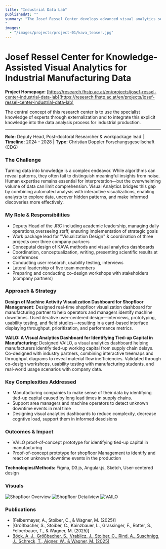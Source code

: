 ```yaml
---
title: "Industrial Data Lab"
publishedAt: ""
summary: "The Josef Ressel Center develops advanced visual analytics solutions that transform complex industrial manufacturing data into clear, actionable insights, enabling real-time monitoring, improved decision-making, and process optimization for smarter production environments.
"
images:
  - "/images/projects/project-01/kava_teaser.jpg"
---
```


# Josef Ressel Center for Knowledge-Assisted Visual Analytics for Industrial Manufacturing Data

**Project Homepage:** [https://research.fhstp.ac.at/en/projects/josef-ressel-center-industrial-data-lab](https://research.fhstp.ac.at/en/projects/josef-ressel-center-industrial-data-lab)

The central concept of this research center is to use the specialist knowledge of experts through externalization and to integrate this explicit knowledge into the data analysis process for industrial production.

---

**Role:** Deputy Head, Post-doctoral Researcher & workpackage lead | **Timeline:** 2024 - 2028 | **Type:** Christian Doppler Forschungsgesellschaft (CDG)

### The Challenge
Turning data into knowledge is a complex endeavor. While algorithms can reveal patterns, they often fail to distinguish meaningful insights from noise. Human expertise remains essential for interpretation—but the overwhelming volume of data can limit comprehension. Visual Analytics bridges this gap by combining automated analysis with interactive visualizations, enabling analysts to explore data, uncover hidden patterns, and make informed discoveries more effectively.

### My Role & Responsibilities
- Deputy Head of the JRC including academic leadership, managing daily operations,overseeing staff, ensuring implementation of strategic goals
- Work package lead for "Visualization Design" & coordination of three projects over three company partners
- Conceputal design of KAVA methods and visual analytics dashboards
- Coordination, conceptualization, writing, presenting scientific results at conferences
- Conducting user research, usability testing, interviews
- Lateral leadership of five team members
- Preparing and conducting co-design workshops with stakeholders (company partners)

### Approach & Strategy

**Design of Machine Activity Visualization Dashboard for Shopfloor Management:**
Designed real-time shopfloor visualization dashboard for manufacturing partner to help operators and managers identify machine downtimes. Used iterative user-centered design—interviews, prototyping, usability testing, and field studies—resulting in a card-based interface displaying throughput, prioritization, and performance metrics.

**VAILO: A Visual Analytics Dashboard for Identifying Tied-up Capital in Manufacturing:**
Designed VAILO, a visual analytics dashboard helping manufacturers identify tied-up working capital from supply chain delays. Co-designed with industry partners, combining interactive treemaps and throughput diagrams to reveal material flow inefficiencies. Validated through co-design workshops, usability testing with manufacturing students, and real-world usage scenarios with company data.

### Key Complexities Addressed
- Manufacturing companies to make sense of their data by identifying tied-up capital caused by long lead times in supply chains.
- Support area managers and machine operators to detect unknown downtime events in real time
- Designing visual analytics dashboards to reduce complexity, decrease cogntive load, support them in informed descisions

### Outcomes & Impact
- VAILO proof-of-concept prototype for identifying tied-up capital in manufacturing
- Proof-of-concept prototype for shopfloor Management to identify and react on unknown downtime events in the production

**Technologies/Methods:** Figma, D3.js, Angular.js, Sketch, User-centered design

### Visuals
![Shopfloor Overview](/images/projects/project-01/shopfloor-detail.png)
![Shopfloor Detailview](/images/projects/project-01/shopfloor-overview.png)
![VAILO](/images/projects/project-01/vailo.png)

### Publications
- [Felbermayer, A., Stoiber, C., & Wagner, M. (2025)]
- [Größbacher, S., Stoiber, C., Kainzbauer, L., Grassinger, F., Rotter, S., Felberbauer, T., & Wagner, M.
(2025)]
- [Böck, A. J., Größbacher, S., Vrablicz, J., Stoiber, C., Rind, A., Suschnigg, J., Schreck, T., Aigner, W., &
Wagner, M. (2025)](https://doi.org/10.3390/app151810172)




